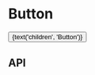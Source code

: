
<Meta title="Components/Button" component={Button} decorators={[withKnobs]} />

# Button

<Preview>
  <Story name="Base component">
    <Button
      isAlternate={boolean('isAlternate', false)}
      isEnabled={boolean('isEnabled', true)}
      isInline={boolean('isInline', false)}
      onClick={action('clicked')}
      theme={select('theme', ['dark', 'light'], 'dark')}
      title={text('title', 'Aēsop')}
      type={select('type', ['button', 'reset', 'submit'], 'button')}
    >
      {text('children', 'Button')}
    </Button>
  </Story>
</Preview>

## API

<Props of={Button} />

